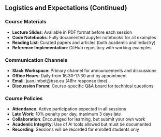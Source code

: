 ## Logistics and Expectations (Continued)

### Course Materials
- **Lecture Slides**: Available in PDF format before each session
- **Code Notebooks**: Fully documented Jupyter notebooks for all examples
- **Reading List**: Curated papers and articles (both academic and industry)
- **Reference Implementation**: GitHub repository with working examples

### Communication Channels
- **Slack Workspace**: Primary channel for announcements and discussions
- **Office Hours**: Daily from 16:30-17:30 and by appointment
- **Email**: juan.imbet@bse.eu (48hr response time)
- **Discussion Forum**: Course-specific Q&A board for technical questions

### Course Policies
- **Attendance**: Active participation expected in all sessions
- **Late Work**: 10% penalty per day, maximum 3 days late
- **Collaboration**: Encouraged for learning, but submit your own work
- **Academic Integrity**: Use of AI tools allowed but must be documented
- **Recording**: Sessions will be recorded for enrolled students only

